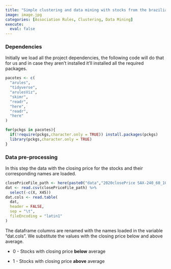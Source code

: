 ```yaml
---
title: "Simple clustering and data mining with stocks from the brazilian market"
image: image.jpg
categories: [Association Rules, Clustering, Data Mining]
execute: 
  eval: false
---
```


### Dependencies

Initially we load all the project dependencies, the following code will do that for us and in case they aren't installed it'll installed all the required packages.

```r
pacotes <- c(
  "arules",
  "tidyverse",
  "arulesViz",
  "skimr",
  "readr",
  "here",
  "readr",
  "here"
)

for(pckgs in pacotes){
  if(!require(pckgs,character.only = TRUE)) install.packages(pckgs)
  library(pckgs,character.only = TRUE)
}

```

### Data pre-processing

In this step the data with the closing price for the stocks and their corresponding names are loaded.

```r
closePriceFile_path <- here(paste0("data","2020closePrice SAX-240_60_10.csv"))
dat <- read.csv(closePriceFile_path) %>%
  select(-c(X, X45))
dat.cols <- read.table(
  dat,
  header = FALSE,
  sep = "\t",
  fileEncoding = "latin1"
)

```

The dataframe columns are renamed with the names loaded in the variable "dat.cols". We substitute the values with the closing price below and above average.

-   0 - Stocks with closing price **below** average

-   1 - Stocks with closing price **above** average
